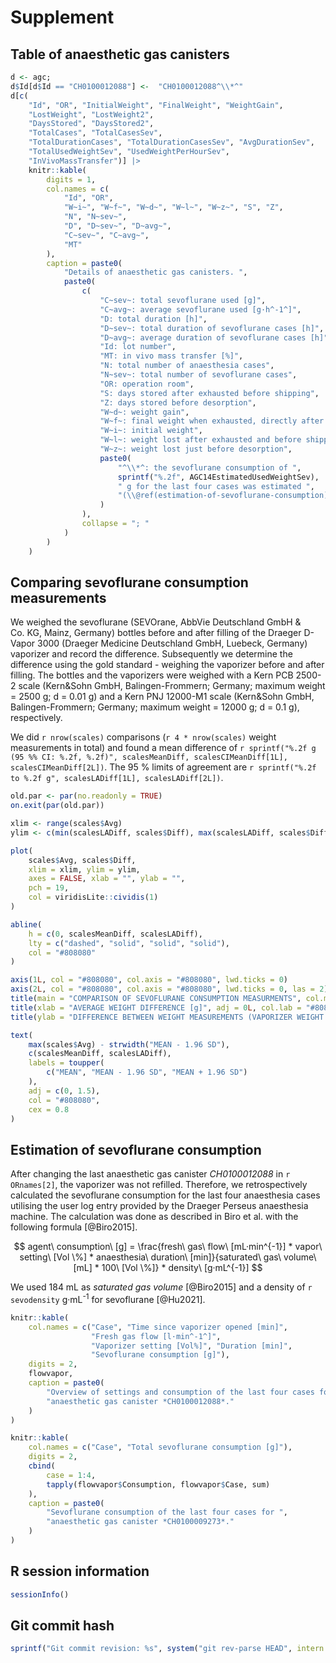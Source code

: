 # Supplement

## Table of anaesthetic gas canisters

```r
d <- agc;
d$Id[d$Id == "CH0100012088"] <-  "CH0100012088^\\*^"
d[c(
    "Id", "OR", "InitialWeight", "FinalWeight", "WeightGain",
    "LostWeight", "LostWeight2",
    "DaysStored", "DaysStored2",
    "TotalCases", "TotalCasesSev",
    "TotalDurationCases", "TotalDurationCasesSev", "AvgDurationSev",
    "TotalUsedWeightSev", "UsedWeightPerHourSev",
    "InVivoMassTransfer")] |>
    knitr::kable(
        digits = 1,
        col.names = c(
            "Id", "OR",
            "W~i~", "W~f~", "W~d~", "W~l~", "W~z~", "S", "Z",
            "N", "N~sev~",
            "D", "D~sev~", "D~avg~",
            "C~sev~", "C~avg~",
            "MT"
        ),
        caption = paste0(
            "Details of anaesthetic gas canisters. ",
            paste0(
                c(
                    "C~sev~: total sevoflurane used [g]",
                    "C~avg~: average sevoflurane used [g·h^-1^]",
                    "D: total duration [h]",
                    "D~sev~: total duration of sevoflurane cases [h]",
                    "D~avg~: average duration of sevoflurane cases [h]",
                    "Id: lot number",
                    "MT: in vivo mass transfer [%]",
                    "N: total number of anaesthesia cases",
                    "N~sev~: total number of sevoflurane cases",
                    "OR: operation room",
                    "S: days stored after exhausted before shipping",
                    "Z: days stored before desorption",
                    "W~d~: weight gain",
                    "W~f~: final weight when exhausted, directly after disconnection",
                    "W~i~: initial weight",
                    "W~l~: weight lost after exhausted and before shipping",
                    "W~z~: weight lost just before desorption",
                    paste0(
                        "^\\*^: the sevoflurane consumption of ",
                        sprintf("%.2f", AGC14EstimatedUsedWeightSev),
                        " g for the last four cases was estimated ",
                        "(\\@ref(estimation-of-sevoflurane-consumption))."
                    )
                ),
                collapse = "; "
            )
        )
    )
```


## Comparing sevoflurane consumption measurements

We weighed the sevoflurane
(SEVOrane, AbbVie Deutschland GmbH & Co. KG, Mainz, Germany) bottles
before and after filling of the Draeger D-Vapor 3000
(Draeger Medicine Deutschland GmbH, Luebeck, Germany)
vaporizer and record the difference.
Subsequently we determine the difference using the gold standard -
weighing the vaporizer before and after filling.
The bottles and the vaporizers were weighed with a Kern PCB 2500-2 scale
(Kern&Sohn GmbH, Balingen-Frommern; Germany; maximum weight = 2500 g; d = 0.01 g)
and a Kern PNJ 12000-M1 scale
(Kern&Sohn GmbH, Balingen-Frommern; Germany; maximum weight = 12000 g; d = 0.1 g),
respectively.

We did `r nrow(scales)` comparisons (`r 4 * nrow(scales)` weight measurements
in total) and found a mean difference of
`r sprintf("%.2f g (95 %% CI: %.2f, %.2f)", scalesMeanDiff, scalesCIMeanDiff[1L], scalesCIMeanDiff[2L])`.
The 95\ % limits of agreement are
`r sprintf("%.2f to %.2f g", scalesLADiff[1L], scalesLADiff[2L])`.

```r
old.par <- par(no.readonly = TRUE)
on.exit(par(old.par))

xlim <- range(scales$Avg)
ylim <- c(min(scalesLADiff, scales$Diff), max(scalesLADiff, scales$Diff))

plot(
    scales$Avg, scales$Diff,
    xlim = xlim, ylim = ylim,
    axes = FALSE, xlab = "", ylab = "",
    pch = 19,
    col = viridisLite::cividis(1)
)

abline(
    h = c(0, scalesMeanDiff, scalesLADiff),
    lty = c("dashed", "solid", "solid", "solid"),
    col = "#808080"
)

axis(1L, col = "#808080", col.axis = "#808080", lwd.ticks = 0)
axis(2L, col = "#808080", col.axis = "#808080", lwd.ticks = 0, las = 2)
title(main = "COMPARISON OF SEVOFLURANE CONSUMPTION MEASURMENTS", col.main = "#808080", adj = 0L)
title(xlab = "AVERAGE WEIGHT DIFFERENCE [g]", adj = 0L, col.lab = "#808080")
title(ylab = "DIFFERENCE BETWEEN WEIGHT MEASUREMENTS (VAPORIZER WEIGHT - BOTTLE WEIGHT) [g]", adj = 1L, col.lab = "#808080", cex.lab = 0.8)

text(
    max(scales$Avg) - strwidth("MEAN - 1.96 SD"),
    c(scalesMeanDiff, scalesLADiff),
    labels = toupper(
        c("MEAN", "MEAN - 1.96 SD", "MEAN + 1.96 SD")
    ),
    adj = c(0, 1.5),
    col = "#808080",
    cex = 0.8
)
```


## Estimation of sevoflurane consumption

After changing the last anaesthetic gas canister *CH0100012088* in `r ORnames[2]`,
the vaporizer was not refilled.
Therefore, we retrospectively calculated the sevoflurane consumption for the
last four anaesthesia cases utilising the user log entry provided by the Draeger
Perseus anaesthesia machine.
The calculation was done as described in Biro et al. with the following formula
[@Biro2015].

$$
agent\ consumption\ [g] = \frac{fresh\ gas\ flow\ [mL·min^{-1}] * vapor\ setting\ [Vol \%] *
anaesthesia\ duration\ [min]}{saturated\ gas\ volume\ [mL] * 100\ [Vol \%]} *
density\ [g·mL^{-1}]
$$

We used 184 mL as *saturated gas volume* [@Biro2015] and a density of
`r sevodensity` g·mL^-1^ for sevoflurane [@Hu2021].

```r
knitr::kable(
    col.names = c("Case", "Time since vaporizer opened [min]",
                  "Fresh gas flow [l·min^-1^]",
                  "Vaporizer setting [Vol%]", "Duration [min]",
                  "Sevoflurane consumption [g]"),
    digits = 2,
    flowvapor,
    caption = paste0(
        "Overview of settings and consumption of the last four cases for ",
        "anaesthetic gas canister *CH0100012088*."
    )
)

knitr::kable(
    col.names = c("Case", "Total sevoflurane consumption [g]"),
    digits = 2,
    cbind(
        case = 1:4,
        tapply(flowvapor$Consumption, flowvapor$Case, sum)
    ),
    caption = paste0(
        "Sevoflurane consumption of the last four cases for ",
        "anaesthetic gas canister *CH0100009273*."
    )
)
```


## R session information


```r
sessionInfo()
```


## Git commit hash


```r
sprintf("Git commit revision: %s", system("git rev-parse HEAD", intern = TRUE))
```

